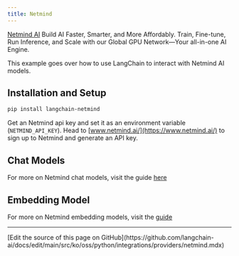 ```yaml
---
title: Netmind
---
```


[Netmind AI](https://www.netmind.ai/) Build AI Faster, Smarter, and More Affordably.
Train, Fine-tune, Run Inference, and Scale with our Global GPU Network—Your all-in-one AI Engine.

This example goes over how to use LangChain to interact with Netmind AI models.

## Installation and Setup

```bash
pip install langchain-netmind
```

Get an Netmind api key and set it as an environment variable (`NETMIND_API_KEY`).
Head to [www.netmind.ai/](https://www.netmind.ai/) to sign up to Netmind and generate an API key.

## Chat Models

For more on Netmind chat models, visit the guide [here](/oss/python/integrations/chat/netmind)

## Embedding Model

For more on Netmind embedding models, visit the [guide](/oss/python/integrations/text_embedding/netmind)

---

<Callout icon="pen-to-square" iconType="regular">
  [Edit the source of this page on GitHub](https://github.com/langchain-ai/docs/edit/main/src/ko/oss/python/integrations/providers/netmind.mdx)
</Callout>
